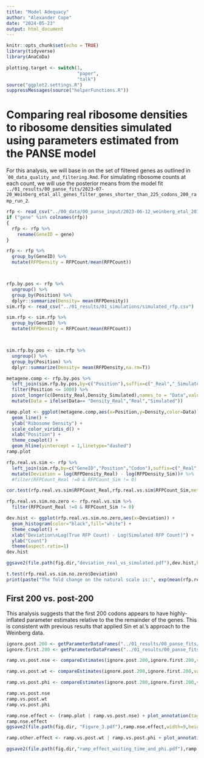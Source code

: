 ```yaml
---
title: "Model Adequacy"
author: "Alexander Cope"
date: "2024-05-23"
output: html_document
---
```


```r
knitr::opts_chunk$set(echo = TRUE)
library(tidyverse)
library(AnaCoDa)

plotting.target <- switch(1,
                          "paper",
                          "talk")
source("ggplot2.settings.R")
suppressMessages(source("helperFunctions.R"))

```


# Comparing real ribosome densities to ribosome densities simulated using parameters estimated from the PANSE model

For this analysis, we will base in on the set of filtered genes as outlined in ``00_data_quality_and_filtering.Rmd`. For simulating ribosome counts at each count, we will use the posterior means from the model fit `../01_results/00_panse_fits/2023-07-20_Weinberg_etal_all_genes_filter_genes_shorter_than_225_codons_200_ramp_run_2`.

```r

rfp <- read_csv("../00_data/00_panse_input/2023-06-12_weinberg_etal_2016_all_frames_200_ramp.csv")
if ("gene" %in% colnames(rfp))
{
  rfp <- rfp %>%
    rename(GeneID = gene)
}

rfp <- rfp %>%
  group_by(GeneID) %>%
  mutate(RFPDensity = RFPCount/mean(RFPCount))



rfp.by.pos <- rfp %>%
  ungroup() %>%
  group_by(Position) %>%
  dplyr::summarize(Density= mean(RFPDensity))
sim.rfp <- read_csv("../01_results/01_simulations/simulated_rfp.csv")

sim.rfp <- sim.rfp %>%
  group_by(GeneID) %>%
  mutate(RFPDensity = RFPCount/mean(RFPCount))



sim.rfp.by.pos <- sim.rfp %>%
  ungroup() %>%
  group_by(Position) %>%
  dplyr::summarize(Density= mean(RFPDensity,na.rm=T))

metagene.comp <- rfp.by.pos %>%
  left_join(sim.rfp.by.pos,by=c("Position"),suffix=c("_Real","_Simulated")) %>%
  filter(Position <= 1000) %>%
  pivot_longer(c(Density_Real,Density_Simulated),names_to = "Data",values_to="Density") %>%
  mutate(Data = ifelse(Data== "Density_Real","Real","Simulated"))

ramp.plot <- ggplot(metagene.comp,aes(x=Position,y=Density,color=Data)) +
  geom_line() +
  ylab("Ribosome Density") +
  scale_color_viridis_d() +
  xlab("Position") +
  theme_cowplot() +
  geom_hline(yintercept = 1,linetype="dashed")
ramp.plot


```


```r
rfp.real.vs.sim <- rfp %>%
  left_join(sim.rfp,by=c("GeneID","Position","Codon"),suffix=c("_Real","_Sim")) %>%
  mutate(Deviation = log(RFPDensity_Real) - log(RFPDensity_Sim))# %>%
  #filter(RFPCount_Real !=0 & RFPCount_Sim != 0)

cor.test(rfp.real.vs.sim$RFPCount_Real,rfp.real.vs.sim$RFPCount_Sim,method="spearman")

rfp.real.vs.sim.no.zero <- rfp.real.vs.sim %>% 
  filter(RFPCount_Real !=0 & RFPCount_Sim != 0)

dev.hist <- ggplot(rfp.real.vs.sim.no.zero,aes(x=Deviation)) +
  geom_histogram(color="black",fill="white") +
  theme_cowplot() +
  xlab("Deviation\nLog(True RFP Count) - Log(Simulated RFP Count)") +
  ylab("Count")
  theme(aspect.ratio=1)
dev.hist

ggsave2(file.path(fig.dir,"deviation_real_vs_simulated.pdf"),dev.hist,height = 5,width=7)

t.test(rfp.real.vs.sim.no.zero$Deviation)
print(paste("The fold change on the natural scale is:", exp(mean(rfp.real.vs.sim$Deviation))))
```

## First 200 vs. post-200

This analysis suggests that the first 200 codons appears to have highly-inflated parameter estimates relative to the the remainder of the genes.
This is consistent with previous results that applied Sin et al.'s approach to the Weinberg data.

```r
ignore.post.200 <- getParameterDataFrames("../01_results/00_panse_fits/2023-07-20_Weinberg_etal_all_genes_filter_genes_shorter_than_225_codons_ignore_post_200_ramp/final_restart/")
ignore.first.200 <- getParameterDataFrames("../01_results/00_panse_fits/2023-07-20_Weinberg_etal_all_genes_filter_genes_shorter_than_225_codons_200_ramp_run_2/final_restart/")

ramp.vs.post.nse <- compareEstimates(ignore.post.200,ignore.first.200,variable="Log.NSERate",xlab="Log10(NSE Rate)\nFirst 200 Codons",ylab="Log10(NSE Rate)\nPost-200 codons",title="",color = NA)

ramp.vs.post.wt <- compareEstimates(ignore.post.200,ignore.first.200,variable="Wait.Time",xlab="Elongation Waiting Times\nFirst 200 Codons",ylab="Elongation Waiting Times\nPost-200 codons",title="",color =  NA)

ramp.vs.post.phi <- compareEstimates(ignore.post.200,ignore.first.200,variable="Phi",xlab="Total Initiation Rate\nFirst 200 Codons",ylab="Total Initiation Rate\nPost-200 codons",title="",log.scale.phi = T)

ramp.vs.post.nse
ramp.vs.post.wt
ramp.vs.post.phi


```



```r
ramp.nse.effect <- (ramp.plot | ramp.vs.post.nse) + plot_annotation(tag_levels = "A") + plot_layout(widths = c(1.5,1))
ramp.nse.effect
ggsave2(file.path(fig.dir, "Figure_3.pdf"),ramp.nse.effect,width=9,height=4)

ramp.other.effect <- ramp.vs.post.wt | ramp.vs.post.phi + plot_annotation(tag_levels = "A")

ggsave2(file.path(fig.dir,"ramp_effect_waiting_time_and_phi.pdf"),ramp.other.effect,width=9,height=5)


```